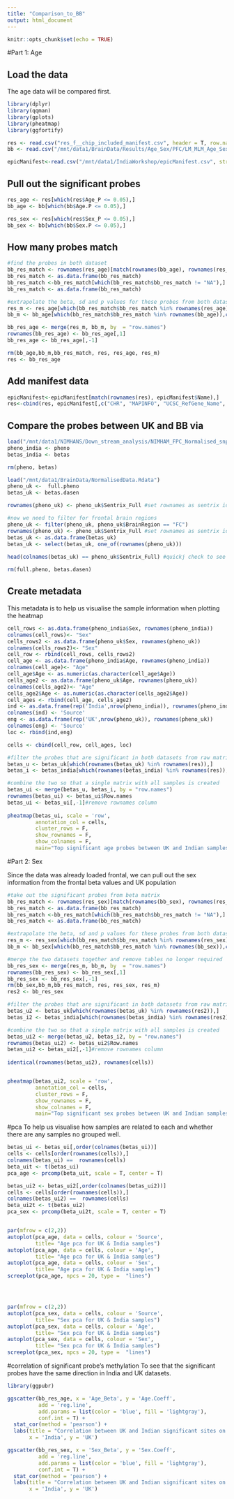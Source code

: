 ```yaml
---
title: "Comparison_to_BB"
output: html_document
---
```


```r
knitr::opts_chunk$set(echo = TRUE)
```

#Part 1: Age

## Load the data
The age data will be compared first.

```r
library(dplyr)
library(qqman)
library(gplots)
library(pheatmap)
library(ggfortify)

res <- read.csv("res_f__chip_included_manifest.csv", header = T, row.names = 1)
bb <- read.csv("/mnt/data1/BrainData/Results/Age_Sex/PFC/LM_MLM_Age_Sex_CovariedChipNeuronalProportion_MLMethod.csv", header= T, row.names = 1)

epicManifest<-read.csv("/mnt/data1/IndiaWorkshop/epicManifest.csv", stringsAsFactors = F, header=T)
```

## Pull out the significant probes

``` r
res_age <- res[which(res$Age_P <= 0.05),]
bb_age <- bb[which(bb$Age.P <= 0.05),]

res_sex <- res[which(res$Sex_P <= 0.05),]
bb_sex <- bb[which(bb$Sex.P <= 0.05),]
```

## How many probes match

``` r
#find the probes in both dataset
bb_res_match <- rownames(res_age)[match(rownames(bb_age), rownames(res_age))]
bb_res_match <- as.data.frame(bb_res_match)
bb_res_match <-bb_res_match[which(bb_res_match$bb_res_match != "NA"),]
bb_res_match <- as.data.frame(bb_res_match)

#extrapolate the beta, sd and p values for these probes from both datasets
res_m <- res_age[which(bb_res_match$bb_res_match %in% rownames(res_age)),c(1,2,3,4,5,6)]
bb_m <- bb_age[which(bb_res_match$bb_res_match %in% rownames(bb_age)),c(1,2,3,5,6,7)]

bb_res_age <- merge(res_m, bb_m, by  = "row.names")
rownames(bb_res_age) <- bb_res_age[,1]
bb_res_age <- bb_res_age[,-1]

rm(bb_age,bb_m,bb_res_match, res, res_age, res_m)
res <- bb_res_age
```

## Add manifest data

```r
epicManifest<-epicManifest[match(rownames(res), epicManifest$Name),]
res<-cbind(res, epicManifest[,c("CHR", "MAPINFO", "UCSC_RefGene_Name", "UCSC_RefGene_Group", "Relation_to_UCSC_CpG_Island", "Regulatory_Feature_Name", "Regulatory_Feature_Group", "DNase_Hypersensitivity_NAME", "OpenChromatin_NAME", "TFBS_Evidence_Count", "Methyl450_Loci", "SNP_ID", "SNP_DISTANCE", "SNP_MinorAlleleFrequency")])
```


## Compare the probes between UK and BB via
```r
load("/mnt/data1/NIMHANS/Down_stream_analysis/NIMHAM_FPC_Normalised_snpsremoved.rdat") 
pheno_india <- pheno 
betas_india <- betas

rm(pheno, betas)

```

```r
load("/mnt/data1/BrainData/NormalisedData.Rdata")
pheno_uk <-  full.pheno
betas_uk <- betas.dasen

rownames(pheno_uk) <- pheno_uk$Sentrix_Full #set rownames as sentrix ids

#now we need to filter for frontal brain regions
pheno_uk <- filter(pheno_uk, pheno_uk$BrainRegion == "FC")
rownames(pheno_uk) <- pheno_uk$Sentrix_Full #set rownames as sentrix ids
betas_uk <- as.data.frame(betas_uk)
betas_uk <- select(betas_uk, one_of(rownames(pheno_uk)))
 
head(colnames(betas_uk) == pheno_uk$Sentrix_Full) #quickj check to see that the correct samples have been pulled from the uk data

rm(full.pheno, betas.dasen)

```


## Create metadata 
This metadata is to help us visualise the sample information when plotting the heatmap
```r
cell_rows <- as.data.frame(pheno_india$Sex, rownames(pheno_india))
colnames(cell_rows)<- "Sex"
cells_rows2 <- as.data.frame(pheno_uk$Sex, rownames(pheno_uk))
colnames(cells_rows2)<- "Sex"
cell_row <- rbind(cell_rows, cells_rows2)
cell_age <- as.data.frame(pheno_india$Age, rownames(pheno_india))
colnames(cell_age)<- "Age"
cell_age$Age <- as.numeric(as.character(cell_age$Age))
cells_age2 <- as.data.frame(pheno_uk$Age, rownames(pheno_uk))
colnames(cells_age2)<- "Age"
cells_age2$Age <- as.numeric(as.character(cells_age2$Age))
cell_ages <- rbind(cell_age, cells_age2)
ind <- as.data.frame(rep('India',nrow(pheno_india)), rownames(pheno_india))
colnames(ind) <- 'Source'
eng <- as.data.frame(rep('UK',nrow(pheno_uk)), rownames(pheno_uk))
colnames(eng) <- 'Source'
loc <- rbind(ind,eng)

cells <- cbind(cell_row, cell_ages, loc)
```


```r
#filter the probes that are significant in both datasets from raw matrices
betas_u <- betas_uk[which(rownames(betas_uk) %in% rownames(res)),]
betas_i <- betas_india[which(rownames(betas_india) %in% rownames(res)),]

#combine the two so that a single matrix with all samples is created
betas_ui <- merge(betas_u, betas_i, by = "row.names")
rownames(betas_ui) <- betas_ui$Row.names
betas_ui <- betas_ui[,-1]#remove rownames column
 
pheatmap(betas_ui, scale = 'row',
         annotation_col = cells,
         cluster_rows = F,
         show_rownames = F,
         show_colnames = F,
         main="Top significant age probes between UK and Indian samples (frontal)")

```


#Part 2: Sex

Since the data was already loaded frontal, we can pull out the sex information from the frontal beta values and UK population

```r
#take out the significant probes from beta matrix
bb_res_match <- rownames(res_sex)[match(rownames(bb_sex), rownames(res_sex))]
bb_res_match <- as.data.frame(bb_res_match)
bb_res_match <-bb_res_match[which(bb_res_match$bb_res_match != "NA"),]
bb_res_match <- as.data.frame(bb_res_match)

#extrapolate the beta, sd and p values for these probes from both datasets
res_m <- res_sex[which(bb_res_match$bb_res_match %in% rownames(res_sex)),c(4,5,6)]
bb_m <- bb_sex[which(bb_res_match$bb_res_match %in% rownames(bb_sex)),c(5,6,7)]

#merge the two datasets together and remove tables no longer required
bb_res_sex <- merge(res_m, bb_m, by  = "row.names")
rownames(bb_res_sex) <- bb_res_sex[,1]
bb_res_sex <- bb_res_sex[,-1]
rm(bb_sex,bb_m,bb_res_match, res, res_sex, res_m)
res2 <- bb_res_sex

#filter the probes that are significant in both datasets from raw matrices
betas_u2 <- betas_uk[which(rownames(betas_uk) %in% rownames(res2)),]
betas_i2 <- betas_india[which(rownames(betas_india) %in% rownames(res2)),]

#combine the two so that a single matrix with all samples is created
betas_ui2 <- merge(betas_u2, betas_i2, by = "row.names")
rownames(betas_ui2) <- betas_ui2$Row.names
betas_ui2 <- betas_ui2[,-1]#remove rownames column
 
identical(rownames(betas_ui2), rownames(cells))


pheatmap(betas_ui2, scale = 'row',
         annotation_col = cells,
         cluster_rows = F,
         show_rownames = F,
         show_colnames = F,
         main="Top significant sex probes between UK and Indian samples (frontal)")

```

#pca
To help us visualise how samples are related to each and whether there are any samples no grouped well.

```r

betas_ui <- betas_ui[,order(colnames(betas_ui))]
cells <- cells[order(rownames(cells)),]
colnames(betas_ui) ==  rownames(cells)
beta_uit <- t(betas_ui)
pca_age <- prcomp(beta_uit, scale = T, center = T)

betas_ui2 <- betas_ui2[,order(colnames(betas_ui2))]
cells <- cells[order(rownames(cells)),]
colnames(betas_ui2) ==  rownames(cells)
beta_ui2t <- t(betas_ui2)
pca_sex <- prcomp(beta_ui2t, scale = T, center = T)


par(mfrow = c(2,2))
autoplot(pca_age, data = cells, colour = 'Source', 
         title= "Age pca for UK & India samples")
autoplot(pca_age, data = cells, colour = 'Age', 
         title= "Age pca for UK & India samples")
autoplot(pca_age, data = cells, colour = 'Sex', 
         title= "Age pca for UK & India samples")
screeplot(pca_age, npcs = 20, type =  "lines")




par(mfrow = c(2,2))
autoplot(pca_sex, data = cells, colour = 'Source', 
         title= "Sex pca for UK & India samples")
autoplot(pca_sex, data = cells, colour = 'Age', 
         title= "Sex pca for UK & India samples")
autoplot(pca_sex, data = cells, colour = 'Sex', 
         title= "Sex pca for UK & India samples")
screeplot(pca_sex, npcs = 20, type =  "lines")

```

#correlation of significant probe's methylation
To see that the significant probes have the same direction in India and UK datasets.
```r
library(ggpubr)

ggscatter(bb_res_age, x = 'Age_Beta', y = 'Age.Coeff',
          add = 'reg.line',
          add.params = list(color = 'blue', fill = 'lightgray'),
          conf.int = T) +
  stat_cor(method = 'pearson') +
  labs(title = "Correlation between UK and Indian significant sites on age (frontal)",
       x = 'India', y = 'UK')

ggscatter(bb_res_sex, x = 'Sex_Beta', y = 'Sex.Coeff',
          add = 'reg.line',
          add.params = list(color = 'blue', fill = 'lightgray'),
          conf.int = T) +
  stat_cor(method = 'pearson') +
  labs(title = "Correlation between UK and Indian significant sites on sex (frontal)",
       x = 'India', y = 'UK')

```


